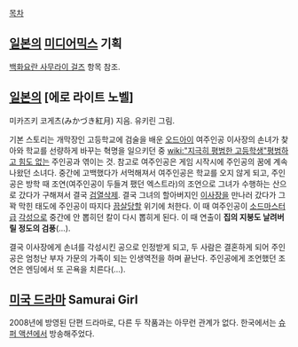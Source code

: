 [[목차]]

== [[일본]]의 [[미디어믹스]] 기획 ==
[[백화요란 사무라이 걸즈]] 항목 참조.

== [[일본]]의 [에로 라이트 노벨] ==
미카즈키 코게츠(みかづき紅月) 지음. 유키린 그림.

기본 스토리는 개막장인 고등학교에 검술을 배운 [[오드아이]] 여주인공 이사장의 손녀가 찾아와 학교를 선량하게 바꾸는 혁명을 일으키던 중 [[wiki:"지극히 평범한 고등학생"평범하고 힘도 없는]] 주인공과 엮이는 것. 참고로 여주인공은 게임 시작시에 주인공의 꿈에 계속 나왔던 소녀다.
중간에 고백했다가 서먹해져서 여주인공은 학교를 오지 않게 되고, 주인공은 방학 때 조연(여주인공이 두들겨 팼던 엑스트라)의 조언으로 그녀가 수행하는 산으로 갔다가 구해져서 결국 [[검열삭제]]. 결국 그녀의 할아버지인 [[이사장]]을 만나러 갔다가 그 꽉 막힌 태도에 주인공이 따지다 [[끔살]]당할 위기에 처한다. 이 때 여주인공이 [[소드마스터]]급 [[각성]]으로 중간에 안 뽑히던 칼이 다시 뽑히게 된다. 이 때 연출이 '''집의 지붕도 날려버릴 정도의 검풍'''(…).

결국 이사장에게 손녀를 각성시킨 공으로 인정받게 되고, 두 사람은 결혼하게 되어 주인공은 엄청난 부자 가문의 가족이 되는 인생역전을 하며 끝난다. 주인공에게 조언했던 조연은 엔딩에서 또 곤욕을 치른다(…).

== [[미국 드라마]] Samurai Girl ==
2008년에 방영된 단편 드라마로, 다른 두 작품과는 아무런 관계가 없다.
한국에서는 [[슈퍼 액션]]에서 방송해주었다.
